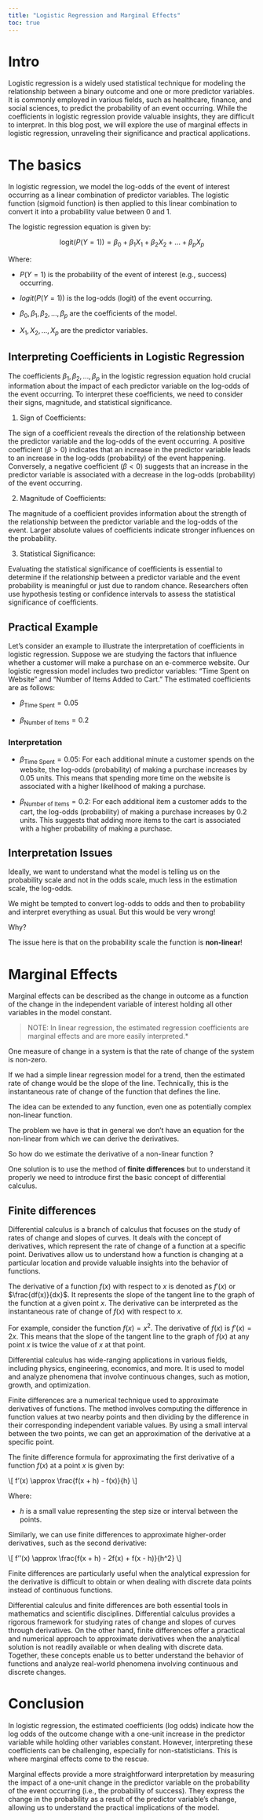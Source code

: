 ```yaml
---
title: "Logistic Regression and Marginal Effects"
toc: true
---
```


# Intro
Logistic regression is a widely used statistical technique for modeling the relationship between a binary outcome and one or more predictor variables. It is commonly employed in various fields, such as healthcare, finance, and social sciences, to predict the probability of an event occurring. While the coefficients in logistic regression provide valuable insights, they are difficult to interpret. In this blog post, we will explore the use of marginal effects in logistic regression, unraveling their significance and practical applications.

# The basics

In logistic regression, we model the log-odds of the event of interest occurring as a linear combination of predictor variables. The logistic function (sigmoid function) is then applied to this linear combination to convert it into a probability value between 0 and 1.

The logistic regression equation is given by:

$$\text{logit}(P(Y=1)) = \beta_0 + \beta_1X_1 + \beta_2X_2 + ... + \beta_pX_p$$

Where:

-   $P(Y=1)$ is the probability of the event of interest (e.g., success) occurring.

-   $logit (P(Y=1))$ is the log-odds (logit) of the event occurring.

-   $\beta_0, \beta_1, \beta_2, ..., \beta_p$ are the coefficients of the model.

-   $X_1, X_2, ..., X_p$ are the predictor variables.

## Interpreting Coefficients in Logistic Regression

The coefficients $\beta_1, \beta_2, ..., \beta_p$ in the logistic regression equation hold crucial information about the impact of each predictor variable on the log-odds of the event occurring. To interpret these coefficients, we need to consider their signs, magnitude, and statistical significance.

1.  Sign of Coefficients:

The sign of a coefficient reveals the direction of the relationship between the predictor variable and the log-odds of the event occurring. A positive coefficient ($\beta > 0$) indicates that an increase in the predictor variable leads to an increase in the log-odds (probability) of the event happening. Conversely, a negative coefficient ($\beta < 0$) suggests that an increase in the predictor variable is associated with a decrease in the log-odds (probability) of the event occurring.

2.  Magnitude of Coefficients:

The magnitude of a coefficient provides information about the strength of the relationship between the predictor variable and the log-odds of the event. Larger absolute values of coefficients indicate stronger influences on the probability.

3.  Statistical Significance:

Evaluating the statistical significance of coefficients is essential to determine if the relationship between a predictor variable and the event probability is meaningful or just due to random chance. Researchers often use hypothesis testing or confidence intervals to assess the statistical significance of coefficients.

## Practical Example

Let's consider an example to illustrate the interpretation of coefficients in logistic regression. Suppose we are studying the factors that influence whether a customer will make a purchase on an e-commerce website. Our logistic regression model includes two predictor variables: "Time Spent on Website" and "Number of Items Added to Cart." The estimated coefficients are as follows:

-   $\beta_{\text{Time Spent}} = 0.05$

-   $\beta_{\text{Number of Items}} = 0.2$

### Interpretation

-   $\beta_{\text{Time Spent}} = 0.05$: For each additional minute a customer spends on the website, the log-odds (probability) of making a purchase increases by 0.05 units. This means that spending more time on the website is associated with a higher likelihood of making a purchase.

-   $\beta_{\text{Number of Items}} = 0.2$: For each additional item a customer adds to the cart, the log-odds (probability) of making a purchase increases by 0.2 units. This suggests that adding more items to the cart is associated with a higher probability of making a purchase.

## Interpretation Issues

Ideally, we want to understand what the model is telling us on the probability scale and not in the odds scale, much less in the estimation scale, the log-odds.

We might be tempted to convert log-odds to odds and then to probability and interpret everything as usual. But this would be very wrong!

Why?

The issue here is that on the probability scale the function is **non-linear**!

# Marginal Effects

Marginal effects can be described as the change in outcome as a function of the change in the independent variable of interest holding all other variables in the model constant.

> NOTE: In linear regression, the estimated regression coefficients are marginal effects and are more easily interpreted.\*

One measure of change in a system is that the rate of change of the system is non-zero.

If we had a simple linear regression model for a trend, then the estimated rate of change would be the slope of the line. Technically, this is the instantaneous rate of change of the function that defines the line.

The idea can be extended to any function, even one as potentially complex non-linear function.

The problem we have is that in general we don't have an equation for the non-linear from which we can derive the derivatives.

So how do we estimate the derivative of a non-linear function ?

One solution is to use the method of **finite differences** but to understand it properly we need to introduce first the basic concept of differential calculus.

## Finite differences

Differential calculus is a branch of calculus that focuses on the study of rates of change and slopes of curves. It deals with the concept of derivatives, which represent the rate of change of a function at a specific point. Derivatives allow us to understand how a function is changing at a particular location and provide valuable insights into the behavior of functions.

The derivative of a function $f(x)$ with respect to $x$ is denoted as $f'(x)$ or $\frac{df(x)}{dx}$. It represents the slope of the tangent line to the graph of the function at a given point $x$. The derivative can be interpreted as the instantaneous rate of change of $f(x)$ with respect to $x$.

For example, consider the function $f(x) = x^2$. The derivative of $f(x)$ is $f'(x) = 2x$. This means that the slope of the tangent line to the graph of $f(x)$ at any point $x$ is twice the value of $x$ at that point.

Differential calculus has wide-ranging applications in various fields, including physics, engineering, economics, and more. It is used to model and analyze phenomena that involve continuous changes, such as motion, growth, and optimization.

Finite differences are a numerical technique used to approximate derivatives of functions. The method involves computing the difference in function values at two nearby points and then dividing by the difference in their corresponding independent variable values. By using a small interval between the two points, we can get an approximation of the derivative at a specific point.

The finite difference formula for approximating the first derivative of a function $f(x)$ at a point $x$ is given by:

\\\[ f'(x) \\approx \\frac{f(x + h) - f(x)}{h} \\\]

Where:

-   $h$ is a small value representing the step size or interval between the points.

Similarly, we can use finite differences to approximate higher-order derivatives, such as the second derivative:

\\\[ f''(x) \\approx \\frac{f(x + h) - 2f(x) + f(x - h)}{h\^2} \\\]

Finite differences are particularly useful when the analytical expression for the derivative is difficult to obtain or when dealing with discrete data points instead of continuous functions.

Differential calculus and finite differences are both essential tools in mathematics and scientific disciplines. Differential calculus provides a rigorous framework for studying rates of change and slopes of curves through derivatives. On the other hand, finite differences offer a practical and numerical approach to approximate derivatives when the analytical solution is not readily available or when dealing with discrete data. Together, these concepts enable us to better understand the behavior of functions and analyze real-world phenomena involving continuous and discrete changes.

# Conclusion

In logistic regression, the estimated coefficients (log odds) indicate how the log odds of the outcome change with a one-unit increase in the predictor variable while holding other variables constant. However, interpreting these coefficients can be challenging, especially for non-statisticians. This is where marginal effects come to the rescue.

Marginal effects provide a more straightforward interpretation by measuring the impact of a one-unit change in the predictor variable on the probability of the event occurring (i.e., the probability of success). They express the change in the probability as a result of the predictor variable's change, allowing us to understand the practical implications of the model.

